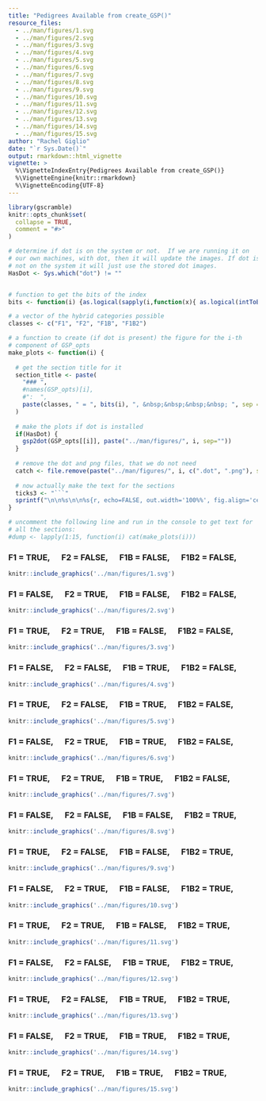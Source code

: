 ```yaml
---
title: "Pedigrees Available from create_GSP()"
resource_files:
  - ../man/figures/1.svg
  - ../man/figures/2.svg
  - ../man/figures/3.svg
  - ../man/figures/4.svg
  - ../man/figures/5.svg
  - ../man/figures/6.svg
  - ../man/figures/7.svg
  - ../man/figures/8.svg
  - ../man/figures/9.svg
  - ../man/figures/10.svg
  - ../man/figures/11.svg
  - ../man/figures/12.svg
  - ../man/figures/13.svg
  - ../man/figures/14.svg
  - ../man/figures/15.svg
author: "Rachel Giglio"
date: "`r Sys.Date()`"
output: rmarkdown::html_vignette
vignette: >
  %\VignetteIndexEntry{Pedigrees Available from create_GSP()}
  %\VignetteEngine{knitr::rmarkdown}
  %\VignetteEncoding{UTF-8}
---
```


```r
library(gscramble)
knitr::opts_chunk$set(
  collapse = TRUE,
  comment = "#>"
)

# determine if dot is on the system or not.  If we are running it on
# our own machines, with dot, then it will update the images. If dot is
# not on the system it will just use the stored dot images.
HasDot <- Sys.which("dot") != ""


# function to get the bits of the index
bits <- function(i) {as.logical(sapply(i,function(x){ as.logical(intToBits(x))}))[1:4]}

# a vector of the hybrid categories possible
classes <- c("F1", "F2", "F1B", "F1B2")

# a function to create (if dot is present) the figure for the i-th
# component of GSP_opts
make_plots <- function(i) {
  
  # get the section title for it
  section_title <- paste(
    "### ",
    #names(GSP_opts)[i],
    #":  ",
    paste(classes, " = ", bits(i), ", &nbsp;&nbsp;&nbsp;&nbsp; ", sep = "", collapse = "")
  )
  
  # make the plots if dot is installed
  if(HasDot) {
    gsp2dot(GSP_opts[[i]], paste("../man/figures/", i, sep=""))
  }
  
  # remove the dot and png files, that we do not need
  catch <- file.remove(paste("../man/figures/", i, c(".dot", ".png"), sep = ""))
  
  # now actually make the text for the sections
  ticks3 <- "```"
  sprintf("\n\n%s\n\n%s{r, echo=FALSE, out.width='100%%', fig.align='center'}\nknitr::include_graphics('../man/figures/%d.svg')\n%s", section_title, ticks3, i, ticks3)
}

# uncomment the following line and run in the console to get text for 
# all the sections:
#dump <- lapply(1:15, function(i) cat(make_plots(i)))
```


###  F1 = TRUE, &nbsp;&nbsp;&nbsp;&nbsp; F2 = FALSE, &nbsp;&nbsp;&nbsp;&nbsp; F1B = FALSE, &nbsp;&nbsp;&nbsp;&nbsp; F1B2 = FALSE, &nbsp;&nbsp;&nbsp;&nbsp; 

```r
knitr::include_graphics('../man/figures/1.svg')
```

###  F1 = FALSE, &nbsp;&nbsp;&nbsp;&nbsp; F2 = TRUE, &nbsp;&nbsp;&nbsp;&nbsp; F1B = FALSE, &nbsp;&nbsp;&nbsp;&nbsp; F1B2 = FALSE, &nbsp;&nbsp;&nbsp;&nbsp; 

```r
knitr::include_graphics('../man/figures/2.svg')
```

###  F1 = TRUE, &nbsp;&nbsp;&nbsp;&nbsp; F2 = TRUE, &nbsp;&nbsp;&nbsp;&nbsp; F1B = FALSE, &nbsp;&nbsp;&nbsp;&nbsp; F1B2 = FALSE, &nbsp;&nbsp;&nbsp;&nbsp; 

```r
knitr::include_graphics('../man/figures/3.svg')
```

###  F1 = FALSE, &nbsp;&nbsp;&nbsp;&nbsp; F2 = FALSE, &nbsp;&nbsp;&nbsp;&nbsp; F1B = TRUE, &nbsp;&nbsp;&nbsp;&nbsp; F1B2 = FALSE, &nbsp;&nbsp;&nbsp;&nbsp; 

```r
knitr::include_graphics('../man/figures/4.svg')
```

###  F1 = TRUE, &nbsp;&nbsp;&nbsp;&nbsp; F2 = FALSE, &nbsp;&nbsp;&nbsp;&nbsp; F1B = TRUE, &nbsp;&nbsp;&nbsp;&nbsp; F1B2 = FALSE, &nbsp;&nbsp;&nbsp;&nbsp; 

```r
knitr::include_graphics('../man/figures/5.svg')
```

###  F1 = FALSE, &nbsp;&nbsp;&nbsp;&nbsp; F2 = TRUE, &nbsp;&nbsp;&nbsp;&nbsp; F1B = TRUE, &nbsp;&nbsp;&nbsp;&nbsp; F1B2 = FALSE, &nbsp;&nbsp;&nbsp;&nbsp; 

```r
knitr::include_graphics('../man/figures/6.svg')
```

###  F1 = TRUE, &nbsp;&nbsp;&nbsp;&nbsp; F2 = TRUE, &nbsp;&nbsp;&nbsp;&nbsp; F1B = TRUE, &nbsp;&nbsp;&nbsp;&nbsp; F1B2 = FALSE, &nbsp;&nbsp;&nbsp;&nbsp; 

```r
knitr::include_graphics('../man/figures/7.svg')
```

###  F1 = FALSE, &nbsp;&nbsp;&nbsp;&nbsp; F2 = FALSE, &nbsp;&nbsp;&nbsp;&nbsp; F1B = FALSE, &nbsp;&nbsp;&nbsp;&nbsp; F1B2 = TRUE, &nbsp;&nbsp;&nbsp;&nbsp; 

```r
knitr::include_graphics('../man/figures/8.svg')
```

###  F1 = TRUE, &nbsp;&nbsp;&nbsp;&nbsp; F2 = FALSE, &nbsp;&nbsp;&nbsp;&nbsp; F1B = FALSE, &nbsp;&nbsp;&nbsp;&nbsp; F1B2 = TRUE, &nbsp;&nbsp;&nbsp;&nbsp; 

```r
knitr::include_graphics('../man/figures/9.svg')
```

###  F1 = FALSE, &nbsp;&nbsp;&nbsp;&nbsp; F2 = TRUE, &nbsp;&nbsp;&nbsp;&nbsp; F1B = FALSE, &nbsp;&nbsp;&nbsp;&nbsp; F1B2 = TRUE, &nbsp;&nbsp;&nbsp;&nbsp; 

```r
knitr::include_graphics('../man/figures/10.svg')
```

###  F1 = TRUE, &nbsp;&nbsp;&nbsp;&nbsp; F2 = TRUE, &nbsp;&nbsp;&nbsp;&nbsp; F1B = FALSE, &nbsp;&nbsp;&nbsp;&nbsp; F1B2 = TRUE, &nbsp;&nbsp;&nbsp;&nbsp; 

```r
knitr::include_graphics('../man/figures/11.svg')
```

###  F1 = FALSE, &nbsp;&nbsp;&nbsp;&nbsp; F2 = FALSE, &nbsp;&nbsp;&nbsp;&nbsp; F1B = TRUE, &nbsp;&nbsp;&nbsp;&nbsp; F1B2 = TRUE, &nbsp;&nbsp;&nbsp;&nbsp; 

```r
knitr::include_graphics('../man/figures/12.svg')
```

###  F1 = TRUE, &nbsp;&nbsp;&nbsp;&nbsp; F2 = FALSE, &nbsp;&nbsp;&nbsp;&nbsp; F1B = TRUE, &nbsp;&nbsp;&nbsp;&nbsp; F1B2 = TRUE, &nbsp;&nbsp;&nbsp;&nbsp; 

```r
knitr::include_graphics('../man/figures/13.svg')
```

###  F1 = FALSE, &nbsp;&nbsp;&nbsp;&nbsp; F2 = TRUE, &nbsp;&nbsp;&nbsp;&nbsp; F1B = TRUE, &nbsp;&nbsp;&nbsp;&nbsp; F1B2 = TRUE, &nbsp;&nbsp;&nbsp;&nbsp; 

```r
knitr::include_graphics('../man/figures/14.svg')
```

###  F1 = TRUE, &nbsp;&nbsp;&nbsp;&nbsp; F2 = TRUE, &nbsp;&nbsp;&nbsp;&nbsp; F1B = TRUE, &nbsp;&nbsp;&nbsp;&nbsp; F1B2 = TRUE, &nbsp;&nbsp;&nbsp;&nbsp; 

```r
knitr::include_graphics('../man/figures/15.svg')
```


